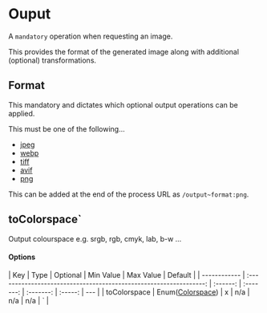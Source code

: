 # Ouput

A `mandatory` operation when requesting an image.

This provides the format of the generated image along with additional (optional) transformations.

## Format

This mandatory and dictates which optional output operations can be applied.

This must be one of the following...

- [jpeg](/storage-image-processing-api/output/jpeg)
- [webp](/storage-image-processing-api/output/webp)
- [tiff](/storage-image-processing-api/output/tiff)
- [avif](/storage-image-processing-api/output/avif)
- [png](/storage-image-processing-api/output/png)

This can be added at the end of the process URL as `/output~format:png`.

## toColorspace`

Output colourspace e.g. srgb, rgb, cmyk, lab, b-w ...

#### **Options**

| Key          |                                Type                                | Optional | Min Value | Max Value | Default |
| ------------ | :----------------------------------------------------------------: | :------: | :-------: | :-------: | :-----: | --- |
| toColorspace | Enum([Colorspace](/storage-image-processing-api/types/colorspace)) |    x     |    n/a    |    n/a    |   n/a   | `   |
